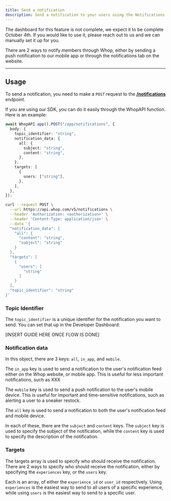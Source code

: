 ```yaml
---
title: Send a notification
description: Send a notification to your users using the Notifications API.
---
```


<Note>
  The dashboard for this feature is not complete, we expect it to be complete
  October 4th. If you would like to use it, please reach out to us and we can
  manually set it up for you.
</Note>

There are 2 ways to notify members through Whop, either by sending a push notification to our mobile app or through the notifications tab on the website.

---

## Usage

To send a notification, you need to make a `POST` request to the [**/notifications**](/api-reference/v5/apps/notifications/send) endpoint.

If you are using our SDK, you can do it easily through the WhopAPI function. Here is an example:

<CodeGroup>

```typescript SDK
await WhopAPI.app().POST("/app/notifications", {
  body: {
    topic_identifier: "string",
    notification_data: {
      all: {
        subject: "string",
        content: "string",
      },
    },
    targets: [
      {
        users: ["string"],
      },
    ],
  },
});
```

```bash cURL
curl --request POST \
  --url https://api.whop.com/v5/notifications \
  --header 'Authorization: <authorization>' \
  --header 'Content-Type: application/json' \
  --data '{
  "notification_data": {
    "all": {
      "content": "string",
      "subject": "string"
    }
  },
  "targets": [
    {
      "users": [
        "string"
      ]
    }
  ],
  "topic_identifier": "string"
}'
```

</CodeGroup>

### Topic Identifier

The `topic_identifier` is a unique identifier for the notification you want to send. You can set that up in the Developer Dashboard:

[INSERT GUIDE HERE ONCE FLOW IS DONE]

### Notification data

In this object, there are 3 keys: `all`, `in_app`, and `mobile`.

The `in_app` key is used to send a notification to the user's notification feed either on the Whop website, or mobile app. This is useful for less important notifications, such as XXX

The `mobile` key is used to send a push notification to the user's mobile device. This is useful for important and time-sensitive notifications, such as alerting a user to a sneaker restock.

The `all` key is used to send a notification to both the user's notification feed and mobile device.

In each of these, there are the `subject` and `content` keys. The `subject` key is used to specify the subject of the notification, while the `content` key is used to specify the description of the notification.

### Targets

The targets array is used to specify who should receive the notification. There are 2 ways to specify who should receive the notification, either by specifying the `experiences` key, or the `users` key.

Each is an array, of either the `experience_id` or `user_id` respectively. Using `experiences` is the easiest way to send to all users of a specific experience, while using `users` is the easiest way to send to a specific user.
